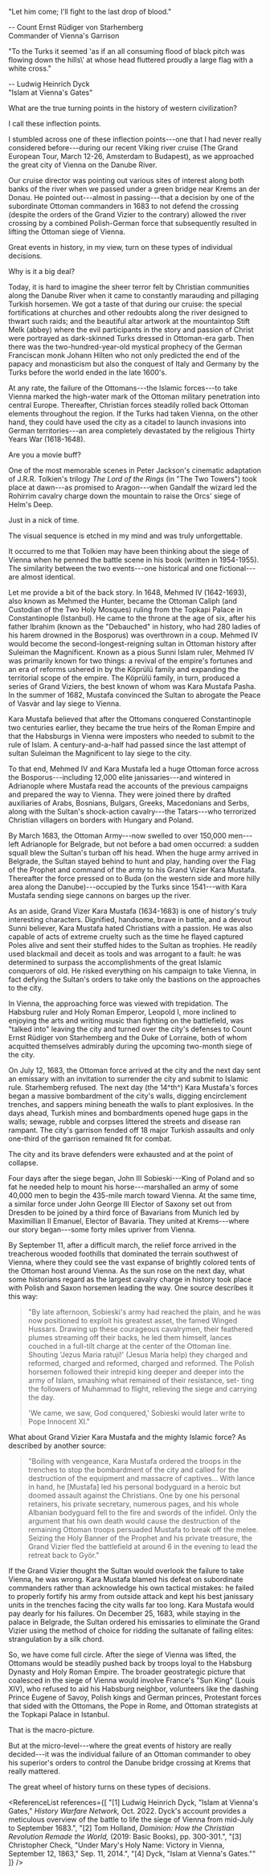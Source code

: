 
<Epigraph>
<p>"Let him come; I'll fight to the last drop of blood."</p>
<div className="epigraph-author"><p>-- Count Ernst Rüdiger von Starhemberg<br/>Commander of Vienna's Garrison</p></div>

<p>"To the Turks it seemed 'as if an all consuming flood of black pitch was flowing down the hills\' at whose head fluttered proudly a large flag with a white cross."</p>
<div className="epigraph-author"><p>-- Ludwig Heinrich Dyck<br/>"Islam at Vienna's Gates"<Footnote number={1} /></p></div>
</Epigraph>

What are the true turning points in the history of western civilization?

I call these inflection points.

I stumbled across one of these inflection points---one that I had never
really considered before---during our recent Viking river cruise (The
Grand European Tour, March 12-26, Amsterdam to Budapest), as we
approached the great city of Vienna on the Danube River.

Our cruise director was pointing out various sites of interest along
both banks of the river when we passed under a green bridge near Krems
an der Donau. He pointed out---almost in passing---that a decision by
one of the subordinate Ottoman commanders in 1683 to not defend the
crossing (despite the orders of the Grand Vizier to the contrary)
allowed the river crossing by a combined Polish-German force that
subsequently resulted in lifting the Ottoman siege of Vienna.

Great events in history, in my view, turn on these types of individual
decisions.

Why is it a big deal?

Today, it is hard to imagine the sheer terror felt by Christian
communities along the Danube River when it came to constantly marauding
and pillaging Turkish horsemen. We got a taste of that during our
cruise: the special fortifications at churches and other redoubts along
the river designed to thwart such raids; and the beautiful altar artwork
at the mountaintop Stift Melk (abbey) where the evil participants in the
story and passion of Christ were portrayed as dark-skinned Turks dressed
in Ottoman-era garb. Then there was the two-hundred-year-old mystical
prophecy of the German Franciscan monk Johann Hilten who not only
predicted the end of the papacy and monasticism but also the conquest of
Italy and Germany by the Turks before the world ended in the late
1600's.<Footnote number={2} />

At any rate, the failure of the Ottomans---the Islamic forces---to take
Vienna marked the high-water mark of the Ottoman military penetration
into central Europe. Thereafter, Christian forces steadily rolled back
Ottoman elements throughout the region. If the Turks had taken Vienna,
on the other hand, they could have used the city as a citadel to launch
invasions into German territories---an area completely devastated by the
religious Thirty Years War (1618-1648).

Are you a movie buff?

One of the most memorable scenes in Peter Jackson's cinematic adaptation
of J.R.R. Tolkien's trilogy *The Lord of the Rings* (in "The Two
Towers") took place at dawn---as promised to Aragon---when Gandalf the
wizard led the Rohirrim cavalry charge down the mountain to raise the
Orcs' siege of Helm's Deep.

Just in a nick of time.

The visual sequence is etched in my mind and was truly unforgettable.

It occurred to me that Tolkien may have been thinking about the siege of
Vienna when he penned the battle scene in his book (written in
1954-1955). The similarity between the two events---one historical and
one fictional---are almost identical.

Let me provide a bit of the back story. In 1648, Mehmed IV (1642-1693),
also known as Mehmed the Hunter, became the Ottoman Caliph (and
Custodian of the Two Holy Mosques) ruling from the Topkapi Palace in
Constantinople (Istanbul). He came to the throne at the age of six,
after his father Ibrahim (known as the "Debauched" in history, who had
280 ladies of his harem drowned in the Bosporus) was overthrown in a
coup. Mehmed IV would become the second-longest-reigning sultan in
Ottoman history after Suleiman the Magnificent. Known as a pious Sunni
Islam ruler, Mehmed IV was primarily known for two things: a revival of
the empire's fortunes and an era of reforms ushered in by the Köprülü
family and expanding the territorial scope of the empire. The Köprülü
family, in turn, produced a series of Grand Viziers, the best known of
whom was Kara Mustafa Pasha. In the summer of 1682, Mustafa convinced
the Sultan to abrogate the Peace of Vasvàr and lay siege to Vienna.

Kara Mustafa believed that after the Ottomans conquered Constantinople
two centuries earlier, they became the true heirs of the Roman Empire
and that the Habsburgs in Vienna were imposters who needed to submit to
the rule of Islam. A century-and-a-half had passed since the last
attempt of sultan Suleiman the Magnificent to lay siege to the city.

To that end, Mehmed IV and Kara Mustafa led a huge Ottoman force across
the Bosporus---including 12,000 elite janissaries---and wintered in
Adrianople where Mustafa read the accounts of the previous campaigns and
prepared the way to Vienna. They were joined there by drafted
auxiliaries of Arabs, Bosnians, Bulgars, Greeks, Macedonians and Serbs,
along with the Sultan's shock-action cavalry---the Tatars---who
terrorized Christian villagers on borders with Hungary and Poland.

By March 1683, the Ottoman Army---now swelled to over 150,000 men---left
Adrianople for Belgrade, but not before a bad omen occurred: a sudden
squall blew the Sultan's turban off his head. When the huge army arrived
in Belgrade, the Sultan stayed behind to hunt and play, handing over the
Flag of the Prophet and command of the army to his Grand Vizier Kara
Mustafa. Thereafter the force pressed on to Buda (on the western side
and more hilly area along the Danube)---occupied by the Turks since
1541---with Kara Mustafa sending siege cannons on barges up the river.

As an aside, Grand Vizer Kara Mustafa (1634-1683) is one of history's
truly interesting characters. Dignified, handsome, brave in battle, and
a devout Sunni believer, Kara Mustafa hated Christians with a passion.
He was also capable of acts of extreme cruelty such as the time he
flayed captured Poles alive and sent their stuffed hides to the Sultan
as trophies. He readily used blackmail and deceit as tools and was
arrogant to a fault: he was determined to surpass the accomplishments of
the great Islamic conquerors of old. He risked everything on his
campaign to take Vienna, in fact defying the Sultan's orders to take
only the bastions on the approaches to the city.

In Vienna, the approaching force was viewed with trepidation. The
Habsburg ruler and Holy Roman Emperor, Leopold I, more inclined to
enjoying the arts and writing music than fighting on the battlefield,
was "talked into" leaving the city and turned over the city's defenses
to Count Ernst Rüdiger von Starhemberg and the Duke of Lorraine, both of
whom acquitted themselves admirably during the upcoming two-month siege
of the city.

On July 12, 1683, the Ottoman force arrived at the city and the next day
sent an emissary with an invitation to surrender the city and submit to
Islamic rule. Starhemberg refused. The next day (the 14^th^) Kara
Mustafa's forces began a massive bombardment of the city's walls,
digging encirclement trenches, and sappers mining beneath the walls to
plant explosives. In the days ahead, Turkish mines and bombardments
opened huge gaps in the walls; sewage, rubble and corpses littered the
streets and disease ran rampant. The city's garrison fended off 18 major
Turkish assaults and only one-third of the garrison remained fit for
combat.

The city and its brave defenders were exhausted and at the point of
collapse.

Four days after the siege began, John III Sobieski---King of Poland and
so fat he needed help to mount his horse---marshalled an army of some
40,000 men to begin the 435-mile march toward Vienna. At the same time,
a similar force under John George III Elector of Saxony set out from
Dresden to be joined by a third force of Bavarians from Munich led by
Maximillian II Emanuel, Elector of Bavaria. They united at Krems---where
our story began---some forty miles upriver from Vienna.

By September 11, after a difficult march, the relief force arrived in
the treacherous wooded foothills that dominated the terrain southwest of
Vienna, where they could see the vast expanse of brightly colored tents
of the Ottoman host around Vienna. As the sun rose on the next day, what
some historians regard as the largest cavalry charge in history took
place with Polish and Saxon horsemen leading the way. One source
describes it this way:

> "By late afternoon, Sobieski's army had reached the plain, and he was
> now positioned to exploit his greatest asset, the famed Winged
> Hussars. Drawing up these courageous cavalrymen, their feathered
> plumes streaming off their backs, he led them himself, lances couched
> in a full-tilt charge at the center of the Ottoman line. Shouting
> 'Jezus Maria ratuji!' (Jesus Maria help) they charged and reformed,
> charged and reformed, charged and reformed. The Polish horsemen
> followed their intrepid king deeper and deeper into the army of Islam,
> smashing what remained of their resistance, set- ting the followers of
> Muhammad to flight, relieving the siege and carrying the day.
>
> 'We came, we saw, God conquered,' Sobieski would later write to Pope
> Innocent XI."<Footnote number={3} />

What about Grand Vizier Kara Mustafa and the mighty Islamic force? As
described by another source:

> "Boiling with vengeance, Kara Mustafa ordered the troops in the
> trenches to stop the bombardment of the city and called for the
> destruction of the equipment and massacre of captives... With lance in
> hand, he \[Mustafa\] led his personal bodyguard in a heroic but doomed
> assault against the Christians. One by one his personal retainers, his
> private secretary, numerous pages, and his whole Albanian bodyguard
> fell to the fire and swords of the infidel. Only the argument that his
> own death would cause the destruction of the remaining Ottoman troops
> persuaded Mustafa to break off the melee. Seizing the Holy Banner of
> the Prophet and his private treasure, the Grand Vizier fled the
> battlefield at around 6 in the evening to lead the retreat back to
> Györ."<Footnote number={4} />

If the Grand Vizier thought the Sultan would overlook the failure to
take Vienna, he was wrong. Kara Mustafa blamed his defeat on subordinate
commanders rather than acknowledge his own tactical mistakes: he failed
to properly fortify his army from outside attack and kept his best
janissary units in the trenches facing the city walls far too long. Kara
Mustafa would pay dearly for his failures. On December 25, 1683, while
staying in the palace in Belgrade, the Sultan ordered his emissaries to
eliminate the Grand Vizier using the method of choice for ridding the
sultanate of failing elites: strangulation by a silk chord.

So, we have come full circle. After the siege of Vienna was lifted, the
Ottomans would be steadily pushed back by troops loyal to the Habsburg
Dynasty and Holy Roman Empire. The broader geostrategic picture that
coalesced in the siege of Vienna would involve France's "Sun King"
(Louis XIV), who refused to aid his Habsburg neighbor, volunteers like
the dashing Prince Eugene of Savoy, Polish kings and German princes,
Protestant forces that sided with the Ottomans, the Pope in Rome, and
Ottoman strategists at the Topkapi Palace in Istanbul.

That is the macro-picture.

But at the micro-level---where the great events of history are really
decided---it was the individual failure of an Ottoman commander to obey
his superior's orders to control the Danube bridge crossing at Krems
that really mattered.

The great wheel of history turns on these types of decisions.

<ReferenceList references={[
  "[1] Ludwig Heinrich Dyck, \"Islam at Vienna's Gates,\" *History Warfare Network,* Oct. 2022. Dyck's account provides a meticulous overview of the battle to life the siege of Vienna from mid-July to September 1683.",
  "[2] Tom Holland, *Dominion: How the Christian Revolution Remade the World,* (2019: Basic Books), pp. 300-301.",
  "[3] Christopher Check, \"Under Mary's Holy Name: Victory in Vienna, September 12, 1863,\" Sep. 11, 2014.",
  "[4] Dyck, \"Islam at Vienna's Gates.\""
]} />